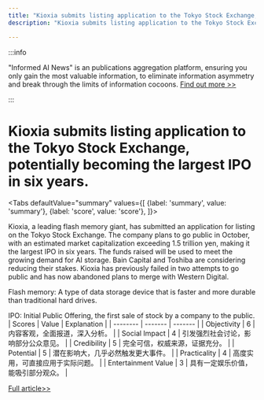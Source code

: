 ```yaml
---
title: "Kioxia submits listing application to the Tokyo Stock Exchange, potentially becoming the largest IPO in six years."
description: "Kioxia submits listing application to the Tokyo Stock Exchange, potentially becoming the largest IPO in six years."

---
```



:::info

"Informed AI News" is an publications aggregation platform, ensuring you only gain the most valuable information, to eliminate information asymmetry and break through the limits of information cocoons.  [Find out more >>](/)

:::

# Kioxia submits listing application to the Tokyo Stock Exchange, potentially becoming the largest IPO in six years.


<Tabs
	defaultValue="summary"
	values={[
	{label: 'summary', value: 'summary'},
	{label: 'score', value: 'score'},
]}>
<TabItem value="summary">


Kioxia, a leading flash memory giant, has submitted an application for listing on the Tokyo Stock Exchange. The company plans to go public in October, with an estimated market capitalization exceeding 1.5 trillion yen, making it the largest IPO in six years. The funds raised will be used to meet the growing demand for AI storage. Bain Capital and Toshiba are considering reducing their stakes. Kioxia has previously failed in two attempts to go public and has now abandoned plans to merge with Western Digital.

Flash memory: A type of data storage device that is faster and more durable than traditional hard drives.

IPO: Initial Public Offering, the first sale of stock by a company to the public.
</TabItem>
<TabItem value="score">
	| Scores     | Value   | Explanation |
	| -------- | ------- | ------- |
	| Objectivity  | 6    | 内容客观，全面报道，深入分析。    |
	| Social Impact | 4     | 引发强烈社会讨论，影响部分公众意见。    |
	| Credibility    | 5    | 完全可信，权威来源，证据充分。    |
	| Potential    | 5    | 潜在影响大，几乎必然触发更大事件。    |
	| Practicality    | 4    | 高度实用，可直接应用于实际问题。    |
	| Entertainment Value    | 3    | 具有一定娱乐价值，能吸引部分观众。    |
</TabItem>
</Tabs>

[Full article>>](https://readhub.cn/topic/8cHSsjMGgUG)

